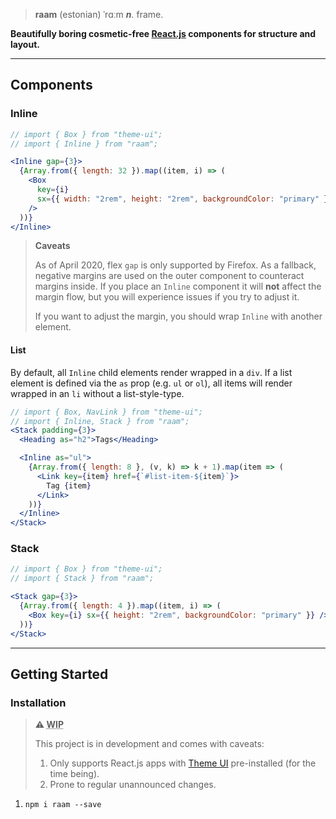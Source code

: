 > **raam** (estonian) ˈrɑːm _**n**._ frame.

**Beautifully boring cosmetic-free [React.js][reactjs] components for structure and layout.**

---

## Components

### Inline

```jsx live=true
// import { Box } from "theme-ui";
// import { Inline } from "raam";

<Inline gap={3}>
  {Array.from({ length: 32 }).map((item, i) => (
    <Box
      key={i}
      sx={{ width: "2rem", height: "2rem", backgroundColor: "primary" }}
    />
  ))}
</Inline>
```

> **Caveats**
>
> As of April 2020, flex `gap` is only supported by Firefox. As a fallback,
> negative margins are used on the outer component to counteract margins inside.
> If you place an `Inline` component it will **not** affect the margin flow, but
> you will experience issues if you try to adjust it.
>
> If you want to adjust the margin, you should wrap `Inline` with another
> element.

#### List

By default, all `Inline` child elements render wrapped in a `div`.
If a list element is defined via the `as` prop (e.g. `ul` or `ol`), all items
will render wrapped in an `li` without a list-style-type.

```jsx live=true
// import { Box, NavLink } from "theme-ui";
// import { Inline, Stack } from "raam";
<Stack padding={3}>
  <Heading as="h2">Tags</Heading>

  <Inline as="ul">
    {Array.from({ length: 8 }, (v, k) => k + 1).map(item => (
      <Link key={item} href={`#list-item-${item}`}>
        Tag {item}
      </Link>
    ))}
  </Inline>
</Stack>
```

### Stack

```jsx live=true
// import { Box } from "theme-ui";
// import { Stack } from "raam";

<Stack gap={3}>
  {Array.from({ length: 4 }).map((item, i) => (
    <Box key={i} sx={{ height: "2rem", backgroundColor: "primary" }} />
  ))}
</Stack>
```

---

## Getting Started

### Installation

> **⚠ <abbr title="Work in Progress">WIP</abbr>**
>
> This project is in development and comes with caveats:
>
> 1. Only supports React.js apps with [Theme UI][theme-ui] pre-installed (for the time being).
> 2. Prone to regular unannounced changes.

1. `npm i raam --save`

[reactjs]: https://reactjs.org
[theme-ui]: https://theme-ui.com/
